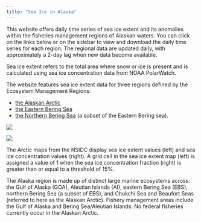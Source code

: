```yaml
---
title: "Sea Ice in Alaska"
---
```


This website offers daily time series of sea ice extent and 
its anomalies within the fisheries management regions of 
Alaskan waters. You can click on the links below or on 
the sidebar to view and download the daily time series for each region.
The regional data are updated daily, with approximately a 2-day lag when new data become available.

Sea ice extent refers to the total area where snow or ice is 
present and is calculated using sea ice concentration data 
from NOAA PolarWatch. 

The website features sea ice extent data for three 
regions defined by the Ecosystem Management Regions:

* [the Alaskan Arctic](arctic.html) 
* [the Eastern Bering Sea](ebering.html)
* [the Northern Bering Sea](nbering.html) (a subset of the Eastern Bering sea).

::: {layout-ncol=2}

[![](https://nsidc.org/data/seaice_index/images/daily_images/N_daily_extent_hires.png)](https://nsidc.org/data/seaice_index/images/daily_images/N_daily_extent_hires.png)

[![](https://nsidc.org/data/seaice_index/images/daily_images/N_daily_concentration_hires.png)](https://nsidc.org/data/seaice_index/images/daily_images/N_daily_concentration_hires.png)

:::
The Arctic maps from the NSIDC display sea ice extent values (left) and sea ice concentration values (right). A grid cell in the sea ice extent map (left) is assigned a value of 1 when the sea ice concentration fraction (right) is greater than or equal to a threshold of 15%.


The Alaska region is made up of distinct large marine ecosystems across: the Gulf of Alaska (GOA), Aleutian Islands (AI), eastern Bering Sea (EBS), northern Bering Sea (a subset of EBS), and Chukchi Sea and Beaufort Seas (referred to here as the Alaskan Arctic). Fishery management areas include the Gulf of Alaska and Bering Sea/Aleutian Islands. No federal fisheries currently occur in the Alaskan Arctic.

